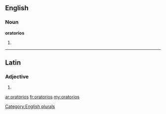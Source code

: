 ==English==

===Noun===
'''oratorios'''

# {{plural of|[[oratorio]]}}

[[Category:English plurals]]

----

==Latin==

===Adjective===
{{la-adj-form|ōrātōriōs}}

# {{inflection of|oratorius|ōrātōrius|acc|m|p|lang=la}}


[[ar:oratorios]]
[[fr:oratorios]]
[[my:oratorios]]
